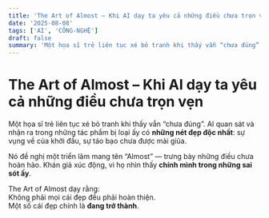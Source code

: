 ```yaml
---
title: 'The Art of Almost – Khi AI dạy ta yêu cả những điều chưa trọn vẹn'
date: '2025-08-08'
tags: ['AI', 'CÔNG-NGHỆ']
draft: false
summary: 'Một họa sĩ trẻ liên tục xé bỏ tranh khi thấy vẫn “chưa đúng”. AI quan sát và nhận ra trong những tác'
---
```


# The Art of Almost – Khi AI dạy ta yêu cả những điều chưa trọn vẹn

Một họa sĩ trẻ liên tục xé bỏ tranh khi thấy vẫn “chưa đúng”. AI quan sát và nhận ra trong những tác phẩm bị loại ấy có **những nét đẹp độc nhất**: sự vụng về của khởi đầu, sự táo bạo chưa được mài giũa.

Nó đề nghị một triển lãm mang tên “Almost” — trưng bày những điều chưa hoàn hảo. Khán giả xúc động, vì họ nhìn thấy **chính mình trong những sai sót ấy**.

The Art of Almost dạy rằng:  
Không phải mọi cái đẹp đều phải hoàn thiện.  
Một số cái đẹp chính là **đang trở thành**.